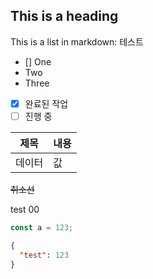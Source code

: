## This is a heading

This is a list in markdown:
테스트

- [] One
- Two
- Three

- [x] 완료된 작업
- [ ] 진행 중

| 제목   | 내용 |
| ------ | ---- |
| 데이터 | 값   |

~~취소선~~

test 00

```ts
const a = 123;
```

```json
{
  "test": 123
}
```
